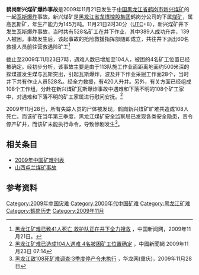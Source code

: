 '''鹤岗新兴煤矿爆炸事故'''是2009年11月21日发生于[[中华人民共和国|中国]][[黑龙江省|黑龙江省]][[鹤岗市|鹤岗市]][[新兴煤矿|新兴煤矿]]的一起[[瓦斯|瓦斯]][[爆炸|爆炸]]事故。新兴煤矿是[[黑龙江省龙煤控股集团|黑龙江省龙煤控股集团]]鹤岗分公司的下属[[煤矿|煤矿]]，属高瓦斯矿，年生产能力为145万吨。11月21日2时30分（[[協調世界時|UTC]]+8），新兴煤矿井下发生瓦斯爆炸事故，当时共有528名矿工在井下作业，其中389人成功升井，139人被困。事故发生后，该起事故的抢险救援指挥部随即成立，共往井下派出60名救援人员前往营救遇险矿工<ref>[http://www.chinanews.com.cn/gn/news/2009/11-21/1977176.shtml 黑龙江矿难已致41人死亡 救护队正在井下全力搜救] {{Wayback|url=http://www.chinanews.com.cn/gn/news/2009/11-21/1977176.shtml |date=20091125150232 }}，中国新闻网，2009年11月21日。</ref>

截止至2009年11月23日7時，遇难人数已增加至104人，被困的4名矿工位置已经被确定。经初步分析，该事故主要是由于113队施工作业面距离地面约500米深的探煤道发生煤与瓦斯突出，引起瓦斯爆炸，波及井下作业采掘工作面28个，当时井下共有作业人员528名。经全力救援，有420人升井。另外，有关方面已经组成108个工作组，分赴在新兴煤矿瓦斯爆炸事故中遇难和下落不明的108个矿工家中，对遇难和下落不明的矿工家属进行慰问安抚。<ref>[http://www.chinanews.com.cn/gn/news/2009/11-23/1977837.shtml 黑龙江矿难已造成104人遇难 4名被困矿工位置确定] {{Wayback|url=http://www.chinanews.com.cn/gn/news/2009/11-23/1977837.shtml |date=20091125150239 }}，中國新聞網  2009年11月23日 07:14</ref>

2009年11月28日，所有失踪人员的尸体被发现，鹤岗新兴煤矿旷难共造成108人死亡。而该矿在当年第三季度，黑龙江煤矿安全监察局已发现各类安全隐患，责令停产矿井，而该矿未能执行命令，导致惨剧发生<ref>[http://news.163.com/09/1128/20/5P80SG2B0001124J.html 黑龙江致108死矿难调查:3季度停产令未执行] {{Wayback|url=http://news.163.com/09/1128/20/5P80SG2B0001124J.html |date=20091202053744 }}，华龙网(重庆)，2009年11月28日</ref>。

== 相关条目 ==
{{wikinews|鹤岗新兴煤矿发生爆炸事故}}
*[[2009年中国矿难列表|2009年中国矿难列表]]
*[[山西屯兰煤矿事故|山西屯兰煤矿事故]]

==参考资料==
<div class="references-small">
<references />
</div>

[[Category:2009年中国灾难|Category:2009年中国灾难]]
[[Category:2000年代中国矿难|Category:2000年代中国矿难]]
[[Category:黑龙江矿难|Category:黑龙江矿难]]
[[Category:鹤岗历史|Category:鹤岗历史]]
[[Category:2009年11月|Category:2009年11月]]